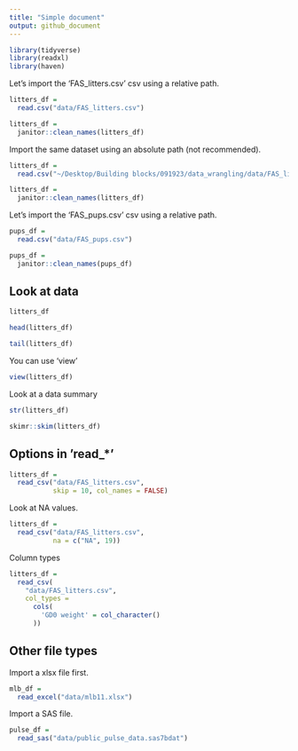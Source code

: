 ```yaml
---
title: "Simple document"
output: github_document
---
```


```r
library(tidyverse)
library(readxl)
library(haven)
```

Let's import the 'FAS_litters.csv' csv using a relative path.

```r
litters_df = 
  read.csv("data/FAS_litters.csv")

litters_df =
  janitor::clean_names(litters_df)
```

Import the same dataset using an absolute path (not recommended).

```r
litters_df = 
  read.csv("~/Desktop/Building blocks/091923/data_wrangling/data/FAS_litters.csv")

litters_df =
  janitor::clean_names(litters_df)
```

Let's import the 'FAS_pups.csv' csv using a relative path.

```r
pups_df = 
  read.csv("data/FAS_pups.csv")

pups_df =
  janitor::clean_names(pups_df)
```

## Look at data

```r
litters_df

head(litters_df)

tail(litters_df)
```

You can use 'view'

```r
view(litters_df)
```

Look at a data summary

```r
str(litters_df)

skimr::skim(litters_df)
```

## Options in 'read_*'

```r
litters_df =
  read_csv("data/FAS_litters.csv",
           skip = 10, col_names = FALSE)
```

Look at NA values.

```r
litters_df =
  read_csv("data/FAS_litters.csv",
           na = c("NA", 19))
```

Column types

```r
litters_df =
  read_csv(
    "data/FAS_litters.csv",
    col_types = 
      cols(
        'GD0 weight' = col_character()
      ))
```

## Other file types

Import a xlsx file first.

```r
mlb_df =
  read_excel("data/mlb11.xlsx")
```

Import a SAS file.

```r
pulse_df =
  read_sas("data/public_pulse_data.sas7bdat")
```


